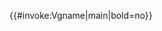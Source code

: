 <includeonly>{{#invoke:Vgname|main|bold=no}}</includeonly><noinclude>
{{Documentation|Template:Vgname/doc}}
</noinclude>